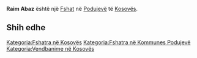 {{Fshat në Kosovës
 | Emri                = Raim Abaz
| srp_N_name = Raim Abaz
| srp_N_FULL_NAME_RO = Raim Abaz
| srp_N_FULL_NAME_ND_RO = Raim Abaz
| srp_N_SORT_NAME_RG = RAIMABAZ
| srp_N_FULL_NAME_RG = Raim Abaz
| srp_N_FULL_NAME_ND_RG = Raim Abaz

 | Emri (Rasa dhanore) = 
 | Figura              = 
 | Shteti              = Kosovo
 | Komuna              = Podujevë
 | Kodi postar         = 
 | Sipërfaqja          = 

 | Popullsia           = 

 | Regj. i popullsisë  = 
 | Dend. e popullsisë  = 
 | Faqja zyrtare       = 
 <!--- Koordinatat ----> 
 | Gjerësia            = 42.978911
 | Gjatësia            = 21.175518
 | Lartësia            = 
}}
'''Raim Abaz''' është një [[Fshat]] në [[Podujevë]] të [[Kosovës]].

<!-- == Gjeografia == -->
<!-- == Historia == -->
<!-- == Demografia == -->
== Shih edhe ==
{{Komuna Podujevë}}
{{Kosovo-Administrata-Cung}}

[[Kategoria:Fshatra në Kosovës]]
[[Kategoria:Fshatra në Kommunes Podujevë]]
[[Kategoria:Vendbanime në Kosovës]]